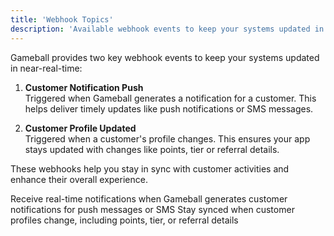 ```yaml
---
title: 'Webhook Topics'
description: 'Available webhook events to keep your systems updated in near-real-time'
---
```



Gameball provides two key webhook events to keep your systems updated in near-real-time:

1. **Customer Notification Push**  
   Triggered when Gameball generates a notification for a customer. This helps deliver timely updates like push notifications or SMS messages.

2. **Customer Profile Updated**  
   Triggered when a customer's profile changes. This ensures your app stays updated with changes like points, tier or referral details.

These webhooks help you stay in sync with customer activities and enhance their overall experience.

<CardGroup cols={2}>
<Card title="Customer Notifications" icon="bell" href="/api-reference/webhooks/webhook-topics/notifications">
  Receive real-time notifications when Gameball generates customer notifications for push messages or SMS
</Card>

<Card title="Customer Profile Updates" icon="user-pen" href="/api-reference/webhooks/webhook-topics/profile-updates">
  Stay synced when customer profiles change, including points, tier, or referral details
</Card>
</CardGroup>

